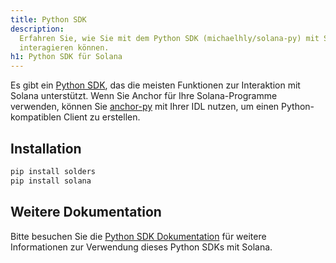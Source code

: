```yaml
---
title: Python SDK
description:
  Erfahren Sie, wie Sie mit dem Python SDK (michaelhly/solana-py) mit Solana
  interagieren können.
h1: Python SDK für Solana
---
```


Es gibt ein [Python SDK](https://github.com/michaelhly/solana-py), das die
meisten Funktionen zur Interaktion mit Solana unterstützt. Wenn Sie Anchor für
Ihre Solana-Programme verwenden, können Sie
[anchor-py](https://github.com/kevinheavey/anchorpy) mit Ihrer IDL nutzen, um
einen Python-kompatiblen Client zu erstellen.

## Installation

```bash title="Terminal"
pip install solders
pip install solana
```

## Weitere Dokumentation

Bitte besuchen Sie die
[Python SDK Dokumentation](https://github.com/michaelhly/solana-py?tab=readme-ov-file#general-usage)
für weitere Informationen zur Verwendung dieses Python SDKs mit Solana.
